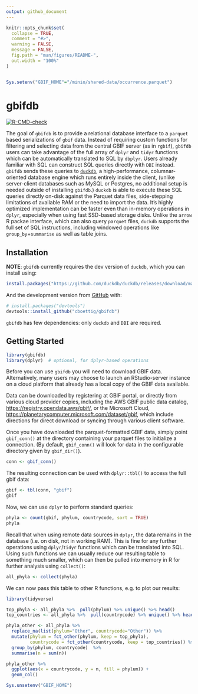 ```yaml
---
output: github_document
---
```


<!-- README.md is generated from README.Rmd. Please edit that file -->

```r
knitr::opts_chunk$set(
  collapse = TRUE,
  comment = "#>",
  warning = FALSE,
  message = FALSE,
  fig.path = "man/figures/README-",
  out.width = "100%"
)


Sys.setenv("GBIF_HOME"="/minio/shared-data/occurrence.parquet")

```

# gbifdb

<!-- badges: start -->
[![R-CMD-check](https://github.com/cboettig/gbifdb/workflows/R-CMD-check/badge.svg)](https://github.com/cboettig/gbifdb/actions)
<!-- badges: end -->

The goal of `gbifdb` is to provide a relational database interface to a `parquet` based serializations of `gbif` data. 
Instead of requiring custom functions for filtering and selecting data from the central GBIF server (as in `rgbif`), `gbifdb` users can take advantage of the full array of `dplyr` and `tidyr` functions which can be automatically translated to SQL by `dbplyr`.
Users already familiar with SQL can construct SQL queries directly with `DBI` instead. 
`gbifdb` sends these queries to [`duckdb`](https://duckdb.org), a high-performance, columnar-oriented database engine which runs entirely inside the client,
(unlike server-client databases such as MySQL or Postgres, no additional setup is needed outside of installing `gbifdb`.)
`duckdb` is able to execute these SQL queries directly on-disk against the Parquet data files, side-stepping limitations of available RAM or the need to import the data. 
It's highly optimized implementation can be faster even than in-memory operations in `dplyr`, especially when using fast SSD-based storage disks.
Unlike the `arrow` R packae interface, which can also query `parquet` files, `duckdb` supports the full set of SQL instructions, including windowed operations like `group_by`+`summarise` as well as table joins.


## Installation

**NOTE**: `gbifdb` currently requires the dev version of `duckdb`, which you can install using:

```r
install.packages("https://github.com/duckdb/duckdb/releases/download/master-builds/duckdb_r_src.tar.gz", repos = NULL)
```

<!--

You can install the released version of `gbifdb` from [CRAN](https://CRAN.R-project.org) with:

``` r
install.packages("gbifdb")
```

-->

And the development version from [GitHub](https://github.com/) with:

``` r
# install.packages("devtools")
devtools::install_github("cboettig/gbifdb")
```

`gbifdb` has few dependencies: only `duckdb` and `DBI` are required.  

## Getting Started

```r
library(gbifdb)
library(dplyr)  # optional, for dplyr-based operations
```

Before you can use `gbifdb` you will need to download GBIF data.
Alternatively, many users may choose to launch an RStudio-server instance on a cloud platform that already has a local copy of the GBIF data available. 

Data can be downloaded by registering at GBIF portal, or directly from various cloud provider copies, including the AWS GBIF public data catalog,
<https://registry.opendata.aws/gbif/>, or the Microsoft Cloud,
<https://planetarycomputer.microsoft.com/dataset/gbif>,
which include directions for direct download or syncing through various client software.



Once you have downloaded the parquet-formatted GBIF data, 
simply point `gbif_conn()` at the directory containing your parquet files to initialize a connection.
(By default, `gbif_conn()` will look for data in the configurable directory given by `gbif_dir()`).

```r
conn <- gbif_conn()
```


The resulting connection can be used with `dplyr::tbl()` to access the full gbif data:

```r
gbif <- tbl(conn, "gbif")
gbif
```

Now, we can use `dplyr` to perform standard queries:

```r
phyla <- count(gbif, phylum, countrycode, sort = TRUE)
phyla
```

Recall that when using remote data sources in `dplyr`, the data remains in the database (i.e. on disk, not in working RAM).  This is fine for any further operations using `dplyr`/`tidyr` functions which can be translated into SQL.  Using such functions we can usually reduce our resulting table to something much smaller, which can then be pulled into memory in R for further analysis using `collect()`:

```r
all_phyla <- collect(phyla)
```

We can now pass this table to other R functions, e.g. to plot our results:

```r
library(tidyverse)

top_phyla <- all_phyla %>%  pull(phylum) %>% unique() %>% head()
top_countries <- all_phyla %>%  pull(countrycode) %>% unique() %>% head()

phyla_other <- all_phyla %>% 
  replace_na(list(phylum="Other", countrycode="Other")) %>%
  mutate(phylum = fct_other(phylum, keep = top_phyla),
         countrycode = fct_other(countrycode, keep = top_countries)) %>%
  group_by(phylum, countrycode)  %>% 
  summarise(n = sum(n))

phyla_other %>% 
  ggplot(aes(x = countrycode, y = n, fill = phylum)) + 
  geom_col()
```



```r
Sys.unsetenv("GBIF_HOME")
```


